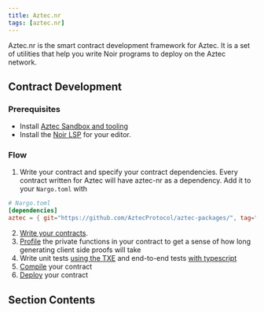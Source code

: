 ```yaml
---
title: Aztec.nr
tags: [aztec.nr]
---
```



Aztec.nr is the smart contract development framework for Aztec. It is a set of utilities that
help you write Noir programs to deploy on the Aztec network.

## Contract Development

### Prerequisites

- Install [Aztec Sandbox and tooling](../../getting_started.md)
- Install the [Noir LSP](../local_env/installing_noir_lsp.md) for your editor.

### Flow

1. Write your contract and specify your contract dependencies. Every contract written for Aztec will have
   aztec-nr as a dependency. Add it to your `Nargo.toml` with

```toml
# Nargo.toml
[dependencies]
aztec = { git="https://github.com/AztecProtocol/aztec-packages/", tag="#include_aztec_version", directory="noir-projects/aztec-nr/aztec" }
```

2.  [Write your contracts](./writing_contracts/index.mdx).
3.  [Profile](./profiling_transactions.md) the private functions in your contract to get
    a sense of how long generating client side proofs will take
4.  Write unit tests [using the TXE](testing.md) and end-to-end
    tests [with typescript](../js_apps/test.md)
5.  [Compile](how_to_compile_contract.md) your contract
6.  [Deploy](how_to_deploy_contract.md) your contract

## Section Contents

<DocCardList />
